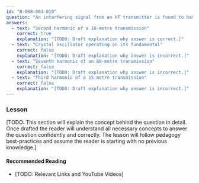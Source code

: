 ```yaml
---
id: "B-008-004-010"
question: "An interfering signal from an HF transmitter is found to have a frequency of 56 MHz. What could be the source?"
answers:
  - text: "Second harmonic of a 10-metre transmission"
    correct: true
    explanation: "[TODO: Draft explanation why answer is correct.]"
  - text: "Crystal oscillator operating on its fundamental"
    correct: false
    explanation: "[TODO: Draft explanation why answer is incorrect.]"
  - text: "Seventh harmonic of an 80-metre transmission"
    correct: false
    explanation: "[TODO: Draft explanation why answer is incorrect.]"
  - text: "Third harmonic of a 15-metre transmission"
    correct: false
    explanation: "[TODO: Draft explanation why answer is incorrect.]"
---
```


### Lesson

[TODO: This section will explain the concept behind the question in detail. Once drafted the reader will understand all necessary concepts to answer the question confidently and correctly. The lesson will follow pedagogy best-practices and assume the reader is starting with no previous knowledge.]

#### Recommended Reading

- [TODO: Relevant Links and YouTube Videos]
